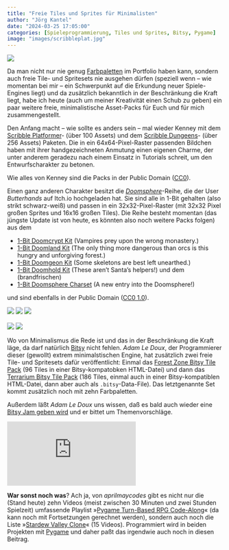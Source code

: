 ```yaml
---
title: "Freie Tiles und Sprites für Minimalisten"
author: "Jörg Kantel"
date: "2024-03-25 17:05:00"
categories: [Spieleprogrammierung, Tiles und Sprites, Bitsy, Pygame]
image: "images/scribbleplat.jpg"
---
```


[![](images/scribbleplat-b.jpg)](https://kenney.nl/media/pages/assets/scribble-platformer/f308c7810a-1674932930/sample.png)

Da man nicht nur nie genug [Farbpaletten](http://cognitiones.kantel-chaos-team.de/multimedia/farbpaletten/farbpaletten.html) im Portfolio haben kann, sondern auch freie Tile- und Spritesets nie ausgehen dürfen (speziell wenn -- wie momentan bei mir -- ein Schwerpunkt auf die Erkundung neuer Spiele-Engines liegt) und da zusätzlich bekanntlich in der Beschränkung die Kraft liegt, habe ich heute (auch um meiner Kreativität einen Schub zu geben) ein paar weitere freie, minimalistische Asset-Packs für Euch und für mich zusammengestellt.

Den Anfang macht -- wie sollte es anders sein -- mal wieder Kenney mit dem [Scribble Platformer](https://kenney.nl/assets/scribble-platformer)- (über 100 Assets) und dem [Scribble Dungeens](https://kenney.nl/assets/scribble-dungeons)- (über 256 Assets) Paketen. Die in ein 64x64-Pixel-Raster passenden Bildchen haben mit ihrer handgezeichneten Anmutung einen eigenen Charme, der unter anderem geradezu nach einem Einsatz in Tutorials schreit, um den Entwurfscharakter zu betonen.

Wie alles von Kenney sind die Packs in der Public Domain ([CC0](https://creativecommons.org/publicdomain/zero/1.0/)).

Einen ganz anderen Charakter besitzt die *[Doomsphere](https://itch.io/c/3905668/the-doomsphere)*-Reihe, die der User *Butterhands* auf Itch.io hochgeladen hat. Sie sind alle in 1-Bit gehalten (also strikt schwarz-weiß) und passen in ein 32x32-Pixel-Raster (mit 32x32 Pixel großen Sprites und 16x16 großen Tiles). Die Reihe besteht momentan (das jüngste Update ist von heute, es könnten also noch weitere Packs folgen) aus dem

- [1-Bit Doomcrypt Kit](https://butterhands.itch.io/doomcrypt-kit) (Vampires prey upon the wrong monastery.)
- [1-Bit Doomland Kit](https://butterhands.itch.io/doomland-kit) (The only thing more dangerous than orcs is this hungry and unforgiving forest.)
- [1-Bit Doomgeon Kit](https://butterhands.itch.io/doomgeon-kit) (Some skeletons are best left unearthed.)
- [1-Bit Doomhold Kit](https://butterhands.itch.io/doomhold-kit) (These aren't Santa's helpers!) und dem (brandfrischen)
- [1-Bit Doomsphere Charset](https://butterhands.itch.io/doomsphere-charset) (A new entry into the Doomsphere!)

und sind ebenfalls in der Public Domain ([CC0 1.0](http://creativecommons.org/publicdomain/zero/1.0?ref=chooser-v1)).

[![](images/doomsphere1.png)](https://butterhands.itch.io/doomcrypt-kit)&nbsp;[![](images/doomsphere2.png)](https://butterhands.itch.io/doomland-kit)&nbsp;[![](images/doomsphere1.png)](https://butterhands.itch.io/doomgeon-kit)<br /><br />
[![](images/doomsphere4.png)](https://butterhands.itch.io/doomhold-kit)&nbsp;[![](images/doomsphere5.png)](https://butterhands.itch.io/doomsphere-charset)

Wo von Minimalismus die Rede ist und das in der Beschränkung die Kraft läge, da darf natürlich [Bitsy](http://cognitiones.kantel-chaos-team.de/multimedia/spieleprogrammierung/bitsy.html) nicht fehlen. *Adam Le Doux*, der Programmierer dieser (gewollt) extrem minimalstischen Engine, hat zusätzlich zwei freie Tile- und Spritesets dafür veröffentlicht: Einmal das [Forest Zone Bitsy Tile Pack](https://ledoux.itch.io/forest-zone-bitsy-tile-pack) (96 Tiles in einer Bitsy-kompatobken HTML-Datei) und dann das [Terrarium Bitsy Tile Pack](https://ledoux.itch.io/terrarium-bitsy-tile-pack) (186 Tiles, einmal auch in einer Bitsy-kompatiblen HTML-Datei, dann aber auch als `.bitsy`-Data-File). Das letztgenannte Set kommt zusätzlich noch mit zehn Farbpaletten.

Außerdem läßt *Adam Le Doux* uns wissen, daß es bald auch wieder eine [Bitsy Jam geben wird](https://ledoux.itch.io/bitsy/devlog/703292/bitsyjam-returns-suggest-a-theme) und er bittet um Themenvorschläge.

<iframe class="if16_9" src="https://www.youtube.com/embed/F-zH_bumHjM?si=GEYu4KpC0YouYIqm" title="YouTube video player" frameborder="0" allow="accelerometer; autoplay; clipboard-write; encrypted-media; gyroscope; picture-in-picture; web-share" referrerpolicy="strict-origin-when-cross-origin" allowfullscreen></iframe>

**War sonst noch was**? Ach ja, von *aprilmaycodes* gibt es nicht nur die (Stand heute) zehn Videos (meist zwischen 30 Minuten und zwei Stunden Spielzeit) umfassende Playlist »[Pygame Turn-Based RPG Code-Along](https://www.youtube.com/playlist?list=PLutR-qDsVNKgjzcqIHnZTv2lMxC2DoYLI)« (da kann noch mit Fortsetzungen gerechnet werden), sondern auch noch die Liste »[Stardew Valley Clone](https://www.youtube.com/playlist?list=PLutR-qDsVNKjVQepwGwv-4n4hL2w1MuKh)« (15 Videos). Programmiert wird in beiden Projekten mit [Pygame](http://cognitiones.kantel-chaos-team.de/multimedia/spieleprogrammierung/pygame.html) und daher paßt das irgendwie auch noch in diesen Beitrag.